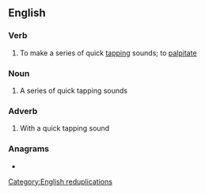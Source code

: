 {{also|pitapat}}
==English==

===Verb===
{{en-verb|pit-a-patt}}

# To make a series of quick [[tapping]] sounds; to [[palpitate]]

===Noun===
{{en-noun}}

# A series of quick tapping sounds

===Adverb===
{{en-adv|-}}

# With a quick tapping sound

===Anagrams===
* {{anagrams|en|apitpat}}

[[Category:English reduplications]]